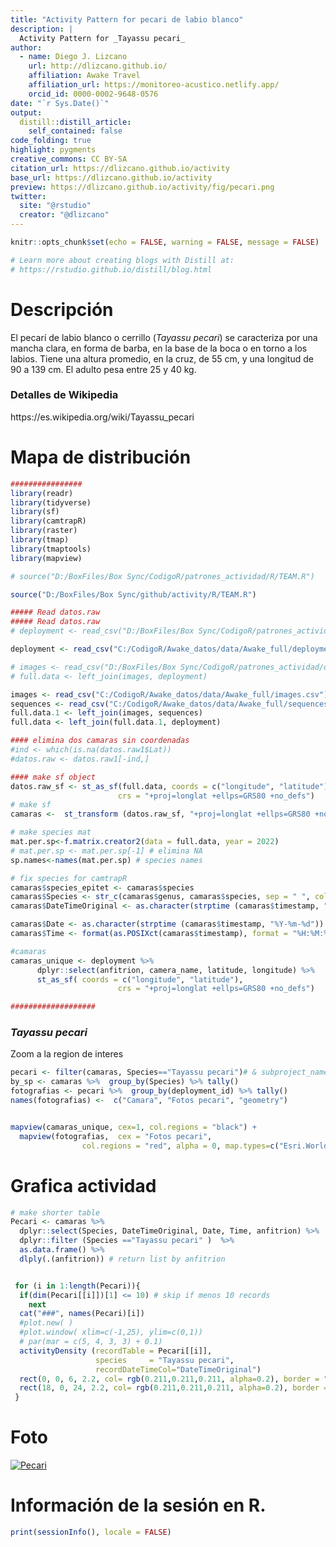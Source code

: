 ```yaml
---
title: "Activity Pattern for pecari de labio blanco"
description: |
  Activity Pattern for _Tayassu pecari_
author:
  - name: Diego J. Lizcano  
    url: http://dlizcano.github.io/
    affiliation: Awake Travel
    affiliation_url: https://monitoreo-acustico.netlify.app/
    orcid_id: 0000-0002-9648-0576
date: "`r Sys.Date()`"
output:
  distill::distill_article:
    self_contained: false
code_folding: true
highlight: pygments
creative_commons: CC BY-SA
citation_url: https://dlizcano.github.io/activity
base_url: https://dlizcano.github.io/activity
preview: https://dlizcano.github.io/activity/fig/pecari.png
twitter:
  site: "@rstudio"
  creator: "@dlizcano"
---
```



```r
knitr::opts_chunk$set(echo = FALSE, warning = FALSE, message = FALSE)

# Learn more about creating blogs with Distill at:
# https://rstudio.github.io/distill/blog.html

```


# Descripción

El pecarí de labio blanco o cerrillo (_Tayassu pecari_) se caracteriza por una mancha clara, en forma de barba, en la base de la boca o en torno a los labios. Tiene una altura promedio, en la cruz, de 55 cm, y una longitud de 90 a 139 cm. El adulto pesa entre 25 y 40 kg.

### Detalles de Wikipedia

https://es.wikipedia.org/wiki/Tayassu_pecari


# Mapa de distribución
```r


################
library(readr)
library(tidyverse)
library(sf)
library(camtrapR)
library(raster)
library(tmap)
library(tmaptools)
library(mapview)

# source("D:/BoxFiles/Box Sync/CodigoR/patrones_actividad/R/TEAM.R")

source("D:/BoxFiles/Box Sync/github/activity/R/TEAM.R")

##### Read datos.raw
##### Read datos.raw
# deployment <- read_csv("D:/BoxFiles/Box Sync/CodigoR/patrones_actividad/data/deployments.csv")

deployment <- read_csv("C:/CodigoR/Awake_datos/data/Awake_full/deployments.csv")

# images <- read_csv("D:/BoxFiles/Box Sync/CodigoR/patrones_actividad/data/images.csv")
# full.data <- left_join(images, deployment)

images <- read_csv("C:/CodigoR/Awake_datos/data/Awake_full/images.csv")
sequences <- read_csv("C:/CodigoR/Awake_datos/data/Awake_full/sequences.csv")
full.data.1 <- left_join(images, sequences)
full.data <- left_join(full.data.1, deployment)

#### elimina dos camaras sin coordenadas
#ind <- which(is.na(datos.raw1$Lat))
#datos.raw <- datos.raw1[-ind,]

#### make sf object
datos.raw_sf <- st_as_sf(full.data, coords = c("longitude", "latitude"), 
                        crs = "+proj=longlat +ellps=GRS80 +no_defs")
# make sf
camaras <-  st_transform (datos.raw_sf, "+proj=longlat +ellps=GRS80 +no_defs") 

# make species mat
mat.per.sp<-f.matrix.creator2(data = full.data, year = 2022)
# mat.per.sp <- mat.per.sp[-1] # elimina NA 
sp.names<-names(mat.per.sp) # species names

# fix species for camtrapR
camaras$species_epitet <- camaras$species
camaras$Species <- str_c(camaras$genus, camaras$species, sep = " ", collapse = NULL)
camaras$DateTimeOriginal <- as.character(strptime (camaras$timestamp, "%Y-%m-%d %H:%M:%S"))#sub(" UTC", "", camaras$timestamp) # remove the UTC

camaras$Date <- as.character(strptime (camaras$timestamp, "%Y-%m-%d"))
camaras$Time <- format(as.POSIXct(camaras$timestamp), format = "%H:%M:%S")

#camaras
camaras_unique <- deployment %>%
      dplyr::select(anfitrion, camera_name, latitude, longitude) %>%  
      st_as_sf( coords = c("longitude", "latitude"), 
                        crs = "+proj=longlat +ellps=GRS80 +no_defs")

###################


```


### _Tayassu pecari_

Zoom a la region de interes

```r

pecari <- filter(camaras, Species=="Tayassu pecari")# & subproject_name=="El Escondite")
by_sp <- camaras %>%  group_by(Species) %>% tally()
fotografias <- pecari %>%  group_by(deployment_id) %>% tally()
names(fotografias) <-  c("Camara", "Fotos pecari", "geometry")


mapview(camaras_unique, cex=1, col.regions = "black") + 
  mapview(fotografias,  cex = "Fotos pecari",
                col.regions = "red", alpha = 0, map.types=c("Esri.WorldImagery", "OpenTopoMap"))

```


# Grafica actividad

```r


# make shorter table
Pecari <- camaras %>% 
  dplyr::select(Species, DateTimeOriginal, Date, Time, anfitrion) %>% 
  dplyr::filter (Species =="Tayassu pecari" )  %>%  
  as.data.frame() %>% 
  dlply(.(anfitrion)) # return list by anfitrion


 for (i in 1:length(Pecari)){
  if(dim(Pecari[[i]])[1] <= 10) # skip if menos 10 records
    next
  cat("###", names(Pecari)[i])
  #plot.new( )
  #plot.window( xlim=c(-1,25), ylim=c(0,1))
  # par(mar = c(5, 4, 3, 3) + 0.1)
  activityDensity (recordTable = Pecari[[i]],
                   species     = "Tayassu pecari",
                   recordDateTimeCol="DateTimeOriginal") 
  rect(0, 0, 6, 2.2, col= rgb(0.211,0.211,0.211, alpha=0.2), border = "transparent")
  rect(18, 0, 24, 2.2, col= rgb(0.211,0.211,0.211, alpha=0.2), border = "transparent")
 }


```

# Foto

 [![Pecari](https://dlizcano.github.io/activity/fig/cerrillo_small.jpg)]( https://dlizcano.github.io/activity/fig/cerrillo_large.jpg)

# Información de la sesión en R.

```r
print(sessionInfo(), locale = FALSE)
```

